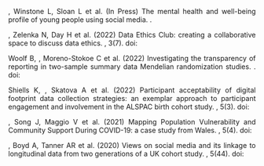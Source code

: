 <style>
body {
text-align: justify}
</style>

\textbf{Di Cara NH}, Winstone L, Sloan L et al. (In Press) The mental health and well-being profile of young people using social media. \textit{npj Mental Health Research}. \footnote{Forms Chapter 2 of this thesis. The contribution statement given in this chapter.}

\textbf{Di Cara NH}, Zelenka N, Day H et al. (2022) Data Ethics Club: creating a collaborative space to discuss data ethics. \textit{Patterns}, 3(7).  doi: \href{https://doi.org/10.1016/j.patter.2022.100537}{10.1016/j.patter.2022.100537}

Woolf B, \textbf{Di Cara NH}, Moreno-Stokoe C et al. (2022) Investigating the transparency of reporting in two-sample summary data Mendelian randomization studies. \textit{International Journal of Epidemiology}. doi: \href{https://doi.org/10.1093/ije/dyac074}{10.1093/ije/dyac074}

Shiells K, \textbf{Di Cara NH}, Skatova A et al. (2022) Participant acceptability of digital footprint data collection strategies: an exemplar approach to participant engagement and involvement in the ALSPAC birth cohort study. \textit{International Journal of Population Data Science}, 5(3). doi: \href{https://doi.org/10.23889/ijpds.v5i3.1728}{10.23889/ijpds.v5i3.1728}

\textbf{Di Cara NH}, Song J, Maggio V et al. (2021) Mapping Population Vulnerability and Community Support During COVID-19: a case study from Wales. \textit{International Journal of Population Data Science}, 5(4). doi: \href{https://doi.org/10.23889/ijpds.v5i4.1409}{10.23889/ijpds.v5i4.1409}

\textbf{Di Cara NH}, Boyd A, Tanner AR et al. (2020) Views on social media and its linkage to longitudinal data from two generations of a UK cohort study. \textit{Wellcome Open Research}, 5(44). doi:  \href{https://doi.org/10.12688/wellcomeopenres.15755.2}{10.12688/wellcomeopenres.15755.2} \footnote{Forms Chapter 3 of this thesis. The contribution statement given in this chapter.}



